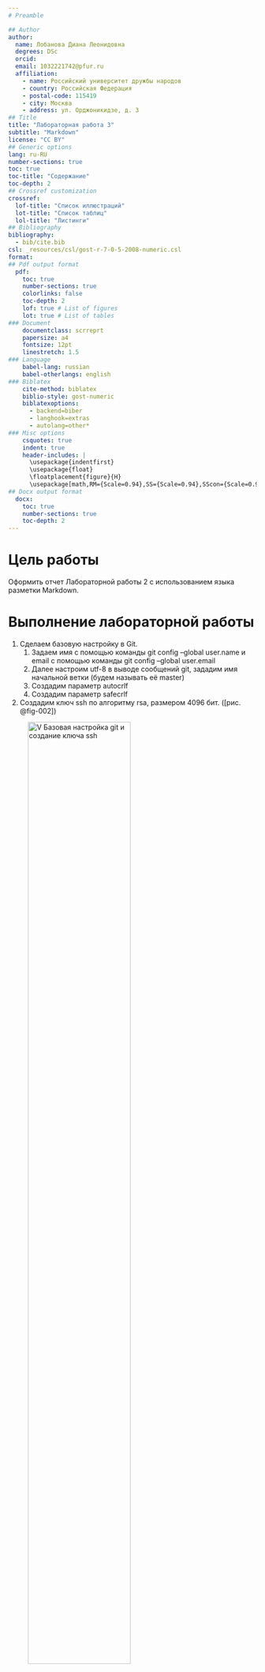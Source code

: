 ```yaml
---
# Preamble

## Author
author:
  name: Лобанова Диана Леонидовна
  degrees: DSc
  orcid: 
  email: 1032221742@pfur.ru
  affiliation:
    - name: Российский университет дружбы народов
    - country: Российская Федерация
    - postal-code: 115419
    - city: Москва
    - address: ул. Орджоникидзе, д. 3
## Title
title: "Лабораторная работа 3"
subtitle: "Markdown"
license: "CC BY"
## Generic options
lang: ru-RU
number-sections: true
toc: true
toc-title: "Содержание"
toc-depth: 2
## Crossref customization
crossref:
  lof-title: "Список иллюстраций"
  lot-title: "Список таблиц"
  lol-title: "Листинги"
## Bibliography
bibliography:
  - bib/cite.bib
csl: _resources/csl/gost-r-7-0-5-2008-numeric.csl
format:
## Pdf output format
  pdf:
    toc: true
    number-sections: true
    colorlinks: false
    toc-depth: 2
    lof: true # List of figures
    lot: true # List of tables
### Document
    documentclass: scrreprt
    papersize: a4
    fontsize: 12pt
    linestretch: 1.5
### Language
    babel-lang: russian
    babel-otherlangs: english
### Biblatex
    cite-method: biblatex
    biblio-style: gost-numeric
    biblatexoptions:
      - backend=biber
      - langhook=extras
      - autolang=other*
### Misc options
    csquotes: true
    indent: true
    header-includes: |
      \usepackage{indentfirst}
      \usepackage{float}
      \floatplacement{figure}{H}
      \usepackage[math,RM={Scale=0.94},SS={Scale=0.94},SScon={Scale=0.94},TT={Scale=MatchLowercase,FakeStretch=0.9},DefaultFeatures={Ligatures=Common}]{plex-otf}
## Docx output format
  docx:
    toc: true
    number-sections: true
    toc-depth: 2
---
```



# Цель работы

Оформить отчет Лабораторной работы 2 с использованием языка разметки Markdown.


# Выполнение лабораторной работы

1. Сделаем базовую настройку в Git.
	1. Задаем имя с помощью команды git config --global user.name и email с помощью команды git config --global user.email
	2. Далее настроим utf-8 в выводе сообщений git, зададим имя начальной ветки (будем называть её master)
	3. Создадим параметр autocrlf
	4. Создадим параметр safecrlf

2. Создадим ключ ssh по алгоритму rsa, размером 4096 бит. ([рис. @fig-002])

![V Базовая настройка git и создание ключа ssh](image/new_git_ssh.png){#fig-002 width=70%}


3. Создадим учётную запись и заполним основные данные на https://github.com.


4. Авторизуемся и создадим репозиторий в git. ([рис. @fig-003])

![V Настройка gh и создание репозитория](image/login_create_repo.png){#fig-003 width=70%}


	1. Донастраиваем ключ ssh. Создаем папки на пути ~/work/study/2024-2025/"Операционные системы". Клонируем все в git. ([рис. @fig-004])

![V Создание папки на локальном компьютере и клонирование в git](image/create_way_clone_git.png){#fig-004 width=70%}


5. Настроим каталог курса.
	1. Перейдем в каталог cd ~/work/study/2024-2025/"Операционные системы". 
	2. Удаляем файл rm package.json ([рис. @fig-005])

![V Удаление файла rm package](image/delete_rm_package.png){#fig-005 width=70%}

	3. Создаем необходимые каталоги с помощью команд echo os-intro > COURSE и make
	4. Отправим файлы на сервер. ([рис. @fig-006])

![V Создание каталогов и отправка в git](image/create_and_go_git.png){#fig-006 width=70%}

([рис. @fig-007])

![V Git push](image/git_push.png){#fig-007 width=70%}


# Выводы

В этой лабораторной работе мы познакомились с языком разметки Markdown, отредактировали отчет в соответствии с требованиями языка разметки.

